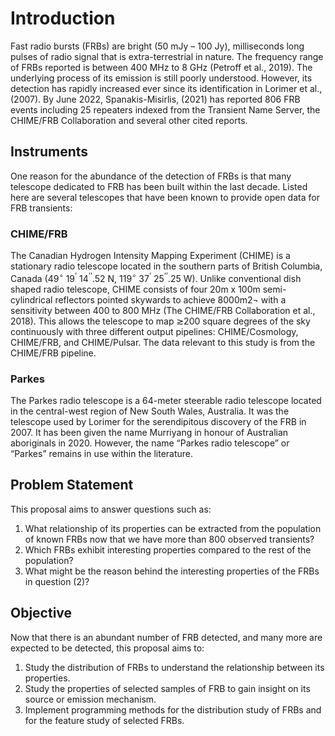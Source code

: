 # Introduction

Fast radio bursts (FRBs) are bright (50 mJy – 100 Jy), milliseconds long pulses of radio signal that is extra-terrestrial in nature.
The frequency range of FRBs reported is between  400 MHz to 8 GHz (Petroff et al., 2019).
The underlying process of its emission is still poorly understood.
However, its detection has rapidly increased ever since its identification in Lorimer et al., (2007).
By June 2022, Spanakis-Misirlis, (2021) has reported 806 FRB events including 25 repeaters indexed from the Transient Name Server, the CHIME/FRB Collaboration and several other cited reports.

## Instruments
One reason for the abundance of the detection of FRBs is that many telescope dedicated to FRB has been built within the last decade.
Listed here are several telescopes that have been known to provide open data for FRB transients:

### CHIME/FRB
The Canadian Hydrogen Intensity Mapping Experiment (CHIME) is a stationary radio telescope located in the southern parts of British Columbia, Canada (49^∘^ 19^'^ 14^''^.52 N,  119^∘^ 37^'^ 25^''^.25 W).
Unlike conventional dish shaped radio telescope, CHIME consists of four 20m x 100m semi-cylindrical reflectors pointed skywards to achieve 8000m2¬ with a sensitivity between 400 to 800 MHz (The CHIME/FRB Collaboration et al., 2018).
This allows the telescope to map ≳200 square degrees of the sky continuously with three different output pipelines: CHIME/Cosmology, CHIME/FRB, and CHIME/Pulsar.
The data relevant to this study is from the CHIME/FRB pipeline.

### Parkes
The Parkes radio telescope is a 64-meter steerable radio telescope located in the central-west region of New South Wales, Australia.
It was the telescope used by Lorimer for the serendipitous discovery of the FRB in 2007.
It has been given the name Murriyang in honour of Australian aboriginals in 2020.
However, the name “Parkes radio telescope” or “Parkes” remains in use within the literature.

## Problem Statement
This proposal aims to answer questions such as:

1. What relationship of its properties can be extracted from the population of known FRBs now that we have more than 800 observed transients?
2. Which FRBs exhibit interesting properties compared to the rest of the population?
3. What might be the reason behind the interesting properties of the FRBs in question (2)?

## Objective
Now that there is an abundant number of FRB detected, and many more are expected to be detected, this proposal aims to:

1. Study the distribution of FRBs to understand the relationship between its properties.
2. Study the properties of selected samples of FRB to gain insight on its source or emission mechanism.
3. Implement programming methods for the distribution study of FRBs and for the feature study of selected FRBs.